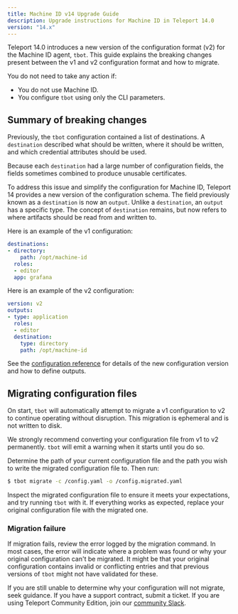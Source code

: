 ```yaml
---
title: Machine ID v14 Upgrade Guide
description: Upgrade instructions for Machine ID in Teleport 14.0
version: "14.x"
---
```


Teleport 14.0 introduces a new version of the configuration format (v2) for
the Machine ID agent, `tbot`. This guide explains the breaking changes present
between the v1 and v2 configuration format and how to migrate.

You do not need to take any action if:

- You do not use Machine ID.
- You configure `tbot` using only the CLI parameters.

## Summary of breaking changes

Previously, the `tbot` configuration contained a list of destinations. A
`destination` described what should be written, where it should be written, and
which credential attributes should be used.

Because each `destination` had a large number of configuration fields, the
fields sometimes combined to produce unusable certificates.

To address this issue and simplify the configuration for Machine ID, Teleport 14
provides a new version of the configuration schema. The field previously known
as a `destination` is now an `output`. Unlike a `destination`, an `output` has
a specific type. The concept of `destination` remains, but now refers to where
artifacts should be read from and written to.

Here is an example of the v1 configuration:

```yaml
destinations:
- directory:
    path: /opt/machine-id
  roles:
  - editor
  app: grafana
```

Here is an example of the v2 configuration:

```yaml
version: v2
outputs:
- type: application
  roles:
  - editor
  destination:
    type: directory
    path: /opt/machine-id
```

See the [configuration reference](/docs/ver/14.x/machine-id/reference/configuration) for details of the new
configuration version and how to define outputs.

## Migrating configuration files

On start, `tbot` will automatically attempt to migrate a v1 configuration to
v2 to continue operating without disruption. This migration is ephemeral and
is not written to disk.

We strongly recommend converting your configuration file from v1 to v2
permanently. `tbot` will emit a warning when it starts until you do so.

Determine the path of your current configuration file and the path you wish to
write the migrated configuration file to. Then run:

```bash
$ tbot migrate -c /config.yaml -o /config.migrated.yaml
```

Inspect the migrated configuration file to ensure it meets your expectations,
and try running `tbot` with it. If everything works as expected, replace your
original configuration file with the migrated one.

### Migration failure

If migration fails, review the error logged by the migration command. In most
cases, the error will indicate where a problem was found or why your original
configuration can't be migrated. It might be that your original configuration
contains invalid or conflicting entries and that previous versions of `tbot`
might not have validated for these.

If you are still unable to determine why your configuration will not migrate,
seek guidance. If you have a support contract, submit a ticket. If you are using
Teleport Community Edition, join our
[community Slack](https://goteleport.com/community-slack/).
